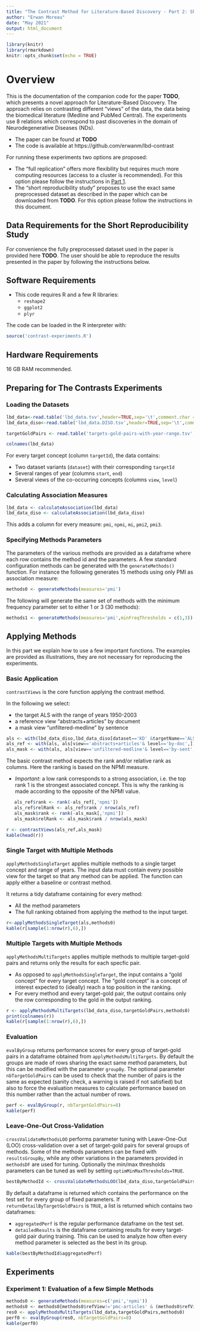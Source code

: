 ```yaml
---
title: "The Contrast Method for Literature-Based Discovery - Part 2: Short Reproducibility Study"
author: "Erwan Moreau"
date: "May 2021"
output: html_document
---
```


```r
library(knitr)
library(rmarkdown)
knitr::opts_chunk$set(echo = TRUE)
```

# Overview

This is the documentation of the companion code for the paper **TODO**, which presents a novel approach for Literature-Based Discovery. The approach relies on contrasting different "views" of the data, the data being the biomedical literature (Medline and PubMed Central). The experiments use 8 relations which correspond to past discoveries in the domain of Neurodegenerative Diseases (NDs).

- The paper can be found at **TODO**
- The code is available at https://github.com/erwanm/lbd-contrast

For running these experiments two options are proposed: 

- The "full replication" offers more flexibility but requires much more computing resources (access to a cluster is recommended). For this option please follow the instructions in [Part 1](./part1-full-replication.html).
- The "short reproducibility study" proposes to use the exact same preprocessed dataset as described in the paper which can be downloaded from **TODO**. For this option please follow the instructions in this document.


## Data Requirements for the Short Reproducibility Study

For convenience the fully preprocessed dataset used in the paper is provided here **TODO**. The user should be able to reproduce the results presented in the paper by following the instructions below.


## Software Requirements

- This code requires R and a few R libraries: 
    - `reshape2`
    - `ggplot2`
    - `plyr`
    
The code can be loaded in the R interpreter with:

```r
source('contrast-experiments.R')
```

## Hardware Requirements

16 GB RAM recommended.


## Preparing for The Contrasts Experiments

### Loading the Datasets



```r
lbd_data<-read.table('lbd_data.tsv',header=TRUE,sep='\t',comment.char = "",quote="")
lbd_data_diso<-read.table('lbd_data.DISO.tsv',header=TRUE,sep='\t',comment.char = "",quote="")
```

```r
targetGoldPairs <- read.table('targets-gold-pairs-with-year-range.tsv',header=TRUE,sep='\t',comment.char = "",quote="")
```


```r
colnames(lbd_data)
```

For every target concept (column `targetId`), the data contains:

- Two dataset variants (`dataset`) with their corresponding `targetId`
- Several ranges of year (columns `start`, `end`)
- Several views of the co-occurring concepts (columns `view`, `level`)


### Calculating Association Measures

```r
lbd_data <- calculateAssociation(lbd_data)
lbd_data_diso <- calculateAssociation(lbd_data_diso)
```

This adds a column for every measure: `pmi`, `npmi`, `mi`, `pmi2`, `pmi3`.

### Specifying Methods Parameters

The parameters of the various methods are provided as a dataframe where each row contains the method id and the parameters. A few standard configuration methods can be generated with the `generateMethods()` function. For instance the following generates 15 methods using only PMI as association measure:

```r
methods0 <- generateMethods(measures='pmi')
```

The following will generate the same set of methods with the minimum frequency parameter set to either 1 or 3 (30 methods):

```r
methods1 <- generateMethods(measures='pmi',minFreqThresholds = c(1,3))
```

## Applying Methods

In this part we explain how to use a few important functions. The examples are provided as illustrations, they are not necessary for reproducing the experiments.

### Basic Application

`contrastViews` is the core function applying the contrast method. 

In the following we select:

- the target ALS with the range of years 1950-2003
- a reference view "abstracts+articles" by document
- a mask view "unfiltered-medline" by sentence

```r
als <- with(lbd_data_diso,lbd_data_diso[dataset=='KD' &targetName=='ALS' & end==2003,])
als_ref <- with(als, als[view=='abstracts+articles'& level=='by-doc',])
als_mask <- with(als, als[view=='unfiltered-medline'& level=='by-sent',])
```

The basic contrast method expects the rank and/or relative rank as columns. Here the ranking is based on the NPMI measure. 

- *Important*: a low rank corresponds to a strong association, i.e. the top rank 1 is the strongest associated concept. This is why the ranking is made according to the opposite of the NPMI value. 

```r
   als_ref$rank <- rank(-als_ref[,'npmi'])
   als_ref$relRank <- als_ref$rank / nrow(als_ref)
   als_mask$rank <- rank(-als_mask[,'npmi'])
   als_mask$relRank <- als_mask$rank / nrow(als_mask)
```

```r
r <- contrastViews(als_ref,als_mask)
kable(head(r))
```

### Single Target with Multiple Methods

`applyMethodsSingleTarget` applies multiple methods to a single target concept and range of years. The input data must contain every possible view for the target so that any method can be applied. The function can apply either a baseline or contrast method.

It returns a tidy dataframe containing for every method:

- All the method parameters
- The full ranking obtained from applying the method to the input target.

```r
r<-applyMethodsSingleTarget(als,methods0)
kable(r[sample(1:nrow(r),6),])
```

### Multiple Targets with Multiple Methods

`applyMethodsMultiTargets` applies multiple methods to multiple target-gold pairs and returns only the results for each specfic pair.

- As opposed to `applyMethodsSingleTarget`, the input contains a "gold concept" for every target concept. The "gold concept" is a concept of interest expected to (ideally) reach a top position in the ranking.
- For every method and every target-gold pair, the output contains only the row corresponding to the gold in the output ranking.


```r
r <- applyMethodsMultiTargets(lbd_data_diso,targetGoldPairs,methods0)
print(colnames(r))
kable(r[sample(1:nrow(r),6),])
```

### Evaluation

`evalByGroup` returns performance scores for every group of target-gold pairs in a dataframe obtained from `applyMethodsMultiTargets`. By default the groups are made of rows sharing the exact same method parameters, but this can be modified with the parameter `groupBy`. The
optional parameter `nbTargetGoldPairs` can be used to check that the number of pairs is the same as expected (sanity check, a warning is raised if not satisfied) but also to force the evaluation measures to calculate performance based on this number rather than the actual number of rows.

```r
perf <- evalByGroup(r, nbTargetGoldPairs=8)
kable(perf)
```

### Leave-One-Out Cross-Validation

`crossValidateMethodsLOO` performs parameter tuning with Leave-One-Out (LOO) cross-validation over a set of target-gold pairs for several groups of methods. Some of the methods parameters can be fixed with `resultsGroupBy`, while any other variations in the parameters provided in `methodsDF` are used for tuning. Optionally the min/max thresholds parameters can be tuned as well by setting `optimMinMaxThresholds=TRUE`. 

```r
bestByMethodId <- crossValidateMethodsLOO(lbd_data_diso,targetGoldPairs,methods1,optimMinMaxThresholds=FALSE,returnDetailByTargetGoldPairs=TRUE)
```

By default a dataframe is returned which contains the performance on the test set for every group of fixed parameters. If `returnDetailByTargetGoldPairs` is `TRUE`, a list is returned which contains two dataframes: 

- `aggregatedPerf` is the regular performance dataframe on the test set.
- `detailedResults` is the dataframe containing results for every target-gold pair during training. This can be used to analyze how often every method parameter is selected as the best in its group.

```r
kable(bestByMethodId$aggregatedPerf)
```

## Experiments


### Experiment 1: Evaluation of a few Simple Methods


```r
methods0 <- generateMethods(measures=c('pmi','npmi'))
methods0 <- methods0[methods0$refView!='pmc-articles' & (methods0$refView!='unfiltered-medline' | methods0$refLevel=='by-doc'),]
res0 <- applyMethodsMultiTargets(lbd_data,targetGoldPairs,methods0)
perf0 <- evalByGroup(res0, nbTargetGoldPairs=8)
kable(perf0)
```

